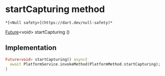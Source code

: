 # startCapturing method

    *[<Null safety>](https://dart.dev/null-safety)*

[Future](https://api.flutter.dev/flutter/dart-async/Future-class.html)&lt;void> startCapturing
()

## Implementation

```dart
Future<void> startCapturing() async{
  await PlatformService.invokeMethod(PlatformMethod.startCapturing);
}
```
